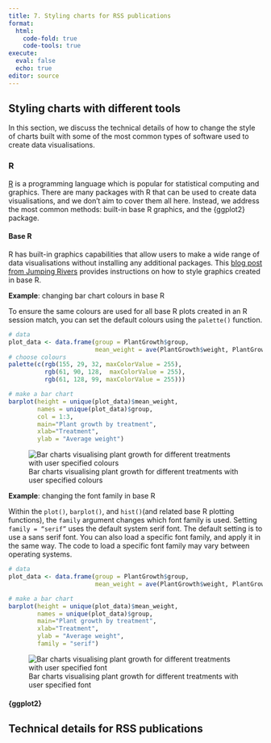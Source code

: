 ```yaml
---
title: 7. Styling charts for RSS publications
format:
  html:
    code-fold: true
    code-tools: true
execute: 
  eval: false
  echo: true
editor: source
---
```


## Styling charts with different tools

In this section, we discuss the technical details of how to change the style of charts built with some of the most common types of software used to create data visualisations.

### R

[R](https://www.r-project.org/) is a programming language which is popular for statistical computing and graphics. There are many packages with R that can be used to create data visualisations, and we don’t aim to cover them all here. Instead, we address the most common methods: built-in base R graphics, and the {ggplot2} package.

#### Base R

R has built-in graphics capabilities that allow users to make a wide range of data visualisations without installing any additional packages. This [blog post from Jumping Rivers](https://www.jumpingrivers.com/blog/styling-base-r-graphics/) provides instructions on how to style graphics created in base R.

**Example**: changing bar chart colours in base R

To ensure the same colours are used for all base R plots created in an R session match, you can set the default colours using the `palette()` function.

```r
# data
plot_data <- data.frame(group = PlantGrowth$group,
                        mean_weight = ave(PlantGrowth$weight, PlantGrowth$group))
# choose colours
palette(c(rgb(155, 29, 32, maxColorValue = 255),
          rgb(61, 90, 128,  maxColorValue = 255),
          rgb(61, 128, 99, maxColorValue = 255)))

# make a bar chart
barplot(height = unique(plot_data)$mean_weight,
        names = unique(plot_data)$group,
        col = 1:3,
        main="Plant growth by treatment",
        xlab="Treatment",
        ylab = "Average weight")
```

![Bar charts visualising plant growth for different treatments with user specified colours](images/tools-bar-cols.png){fig-alt="Bar charts visualising plant growth of average hght for different treatments with user specified colours red, blue, and dark green."}

**Example**: changing the font family in base R

Within the `plot()`, `barplot()`, and `hist()`(and related base R plotting functions), the `family` argument changes which font family is used. Setting `family = “serif”` uses the default system serif font. The default setting is to use a sans serif font. You can also load a specific font family, and apply it in the same way. The code to load a specific font family may vary between operating systems. 

```r
# data
plot_data <- data.frame(group = PlantGrowth$group,
                        mean_weight = ave(PlantGrowth$weight, PlantGrowth$group))

# make a bar chart
barplot(height = unique(plot_data)$mean_weight,
        names = unique(plot_data)$group,
        main="Plant growth by treatment",
        xlab="Treatment",
        ylab = "Average weight",
        family = "serif")
```

![Bar charts visualising plant growth for different treatments with user specified font](images/tools-base-r-font.png){fig-alt="Bar charts visualising plant growth of average hght for different treatments with user specified serif font."}

#### {ggplot2}



## Technical details for RSS publications






















